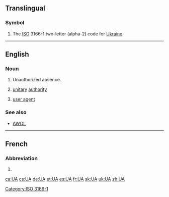 {{also|Appendix:Variations of "ua"}}
==Translingual==

===Symbol===
{{head|mul|symbol}}
# The [[ISO]] 3166-1 two-letter (alpha-2) code for [[Ukraine]].

[[Category:ISO 3166-1]]

----

==English==

===Noun===
{{en-noun}}

# {{lb|en|military}} Unauthorized absence.
# {{lb|en|UK|government}} [[unitary]] [[authority]]
# {{lb|en|computing}} [[user agent]]

===See also===
* [[AWOL]]

----

==French==

===Abbreviation===
{{rfc-header|Abbreviation}}
{{head|fr|abbreviation}}
# {{abbreviation of|lang=fr|unité astronomique}}

[[ca:UA]]
[[cs:UA]]
[[de:UA]]
[[et:UA]]
[[es:UA]]
[[fr:UA]]
[[sk:UA]]
[[uk:UA]]
[[zh:UA]]